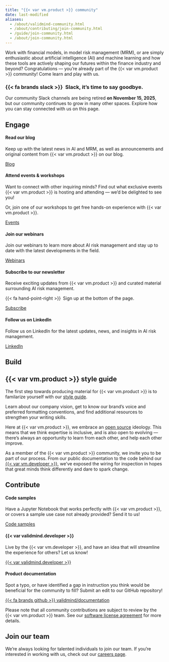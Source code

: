 ```yaml
---
title: "{{< var vm.product >}} community"
date: last-modified
aliases:
  - /about/validmind-community.html
  - /about/contributing/join-community.html
  - /guide/join-community.html
  - /about/join-community.html
---
```


Work with financial models, in model risk management (MRM), or are simply enthusiastic about artificial intelligence (AI) and machine learning and how these tools are actively shaping our futures within the finance industry and beyond? Congratulations — you're already part of the {{< var vm.product >}} community! Come learn and play with us.

::: {.callout}

### {{< fa brands slack >}}&ensp;Slack, it's time to say goodbye.

Our community Slack channels are being retired **on November 15, 2025**, but our community continues to grow in many other spaces. Explore how you can stay connected with us on this page.
:::

## Engage

::: {.panel-tabset}

#### Read our blog

:::: {.flex .flex-wrap .justify-around}

::: {.w-70-ns .pr4}
Keep up with the latest news in AI and MRM, as well as announcements and original content from {{< var vm.product >}} on our blog.
:::

::: {.w-30-ns}
[Blog](https://validmind.com/blog/){target="_blank" .button}
:::

::::

#### Attend events & workshops

:::: {.flex .flex-wrap .justify-around}

::: {.w-70-ns .pr4}
Want to connect with other inquiring minds? Find out what exclusive events {{< var vm.product >}} is hosting and attending — we'd be delighted to see you!

Or, join one of our workshops to get free hands-on experience with {{< var vm.product >}}.
:::

::: {.w-30-ns}
[Events](https://validmind.com/events/){target="_blank" .button}
:::

::::

#### Join our webinars

:::: {.flex .flex-wrap .justify-around}

::: {.w-70-ns .pr4}
Join our webinars to learn more about AI risk management and stay up to date with the latest developments in the field.
:::

::: {.w-30-ns}
[Webinars](https://validmind.com/webinars/){target="_blank" .button}
:::

::::

#### Subscribe to our newsletter

:::: {.flex .flex-wrap .justify-around}

::: {.w-70-ns .pr4}
Receive exciting updates from {{< var vm.product >}} and curated material surrounding AI risk management. 

{{< fa hand-point-right >}}&ensp;Sign up at the bottom of the page.
:::

::: {.w-30-ns}
[Subscribe](https://validmind.com/community){target="_blank" .button}
:::

::::

#### Follow us on LinkedIn

:::: {.flex .flex-wrap .justify-around}

::: {.w-70-ns .pr4}
Follow us on LinkedIn for the latest updates, news, and insights in AI risk management.
:::

::: {.w-30-ns}
[LinkedIn](https://www.linkedin.com/company/validmind){target="_blank" .button}
:::

::::

:::

## Build

::: {.callout}
## {{< var vm.product >}} style guide
The first step towards producing material for {{< var vm.product >}} is to familarize yourself with our [style guide](style-guide/style-guide.qmd). 

Learn about our company vision, get to know our brand's voice and preferred formatting conventions, and find additional resources to strengthen your writing skills. 
:::

Here at {{< var vm.product >}}, we embrace an [open source](https://en.wikipedia.org/wiki/Open_source) ideology. This means that we think expertise is inclusive, and is also open to evolving — there's always an opportunity to learn from each other, and help each other improve. 

As a member of the {{< var vm.product >}} community, we invite you to be part of our process. From our public documentation to the code behind our [{{< var vm.developer >}}](/developer/validmind-library.qmd), we've exposed the wiring for inspection in hopes that great minds think differently and dare to spark change. 

## Contribute

::: {.panel-tabset}

#### Code samples

:::: {.flex .flex-wrap .justify-around}

::: {.w-70-ns .pr4}
Have a Jupyter Notebook that works perfectly with {{< var vm.product >}}, or covers a sample use case not already provided? Send it to us!

:::

::: {.w-30-ns}

[Code samples](/developer/samples-jupyter-notebooks.qmd){.button}

:::

::::

#### {{< var validmind.developer >}}

:::: {.flex .flex-wrap .justify-around}

::: {.w-70-ns .pr4}
Live by the {{< var vm.developer >}}, and have an idea that will streamline the experience for others? Let us know!
:::

::: {.w-30-ns}
[{{< var validmind.developer >}}](https://github.com/validmind/validmind-library/){.button}
:::

::::

#### Product documentation

:::: {.flex .flex-wrap .justify-around}

::: {.w-70-ns .pr4}
Spot a typo, or have identified a gap in instruction you think would be beneficial for the community to fill? Submit an edit to our GitHub repository! 
:::

::: {.w-30-ns}
[{{< fa brands github >}} validmind/documentation](https://github.com/validmind/documentation){.button}
:::

::::

:::

Please note that all community contributions are subject to review by the {{< var vm.product >}} team. See our [software license agreement](/about/fine-print/license-agreement.qmd) for more details. 

## Join our team

We're always looking for talented individuals to join our team. If you're interested in working with us, check out our [careers page](https://validmind.com/careers/).